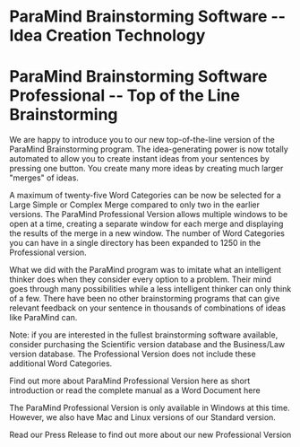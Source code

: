 # ParaMind Brainstorming Software -- Idea Creation Technology
# ParaMind Brainstorming Software Professional -- Top of the Line Brainstorming

We are happy to introduce you to our new top-of-the-line version of the ParaMind Brainstorming program. The idea-generating power is now totally automated to allow you to create instant ideas from your sentences by pressing one button. You create many more ideas by creating much larger "merges" of ideas.

A maximum of twenty-five Word Categories can be now be selected for a Large Simple or Complex Merge compared to only two in the earlier versions. The ParaMind Professional Version allows multiple windows to be open at a time, creating a separate window for each merge and displaying the results of the merge in a new window. The number of Word Categories you can have in a single directory has been expanded to 1250 in the Professional version.

What we did with the ParaMind program was to imitate what an intelligent thinker does when they consider every option to a problem. Their mind goes through many possibilities while a less intelligent thinker can only think of a few. There have been no other brainstorming programs that can give relevant feedback on your sentence in thousands of combinations of ideas like ParaMind can.

Note: if you are interested in the fullest brainstorming software available, consider purchasing the Scientific version database and the Business/Law version database. The Professional Version does not include these additional Word Categories.

Find out more about ParaMind Professional Version here as short introduction or read the complete manual as a Word Document here


The ParaMind Professional Version is only available in Windows at this time. However, we also have Mac and Linux versions of our Standard version.

Read our Press Release to find out more about our new Professional Version